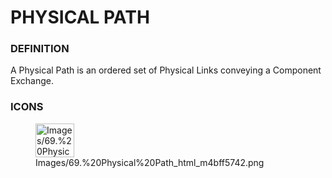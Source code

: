 
= PHYSICAL PATH =

=== DEFINITION ===

A Physical Path is an ordered set of Physical Links conveying a Component Exchange.


=== ICONS ===

[[Image:Images/69.%20Physical%20Path_html_m4bff5742.png|62x54px]]


<br>
<br>


<br>

